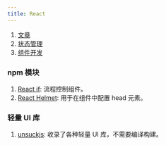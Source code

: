 ```yaml
---
title: React
---
```


1. [文章](./Article.mdx)
2. [状态管理](./store.mdx)
3. [组件开发](./Component-develop.mdx)

### npm 模块

1. [React if](https://github.com/romac/react-if): 流程控制组件。<Badge github="https://github.com/romac/react-if" />
2. [React Helmet](https://www.npmjs.com/package/react-helmet): 用于在组件中配置 head 元素。<Badge npm='react-helmet' github="https://github.com/nfl/react-helmet" />

### 轻量 UI 库

1. [unsuckjs](https://unsuckjs.com/): 收录了各种轻量 UI 库，不需要编译构建。<Badge github="https://github.com/adamghill/unsuckjs.com" />
